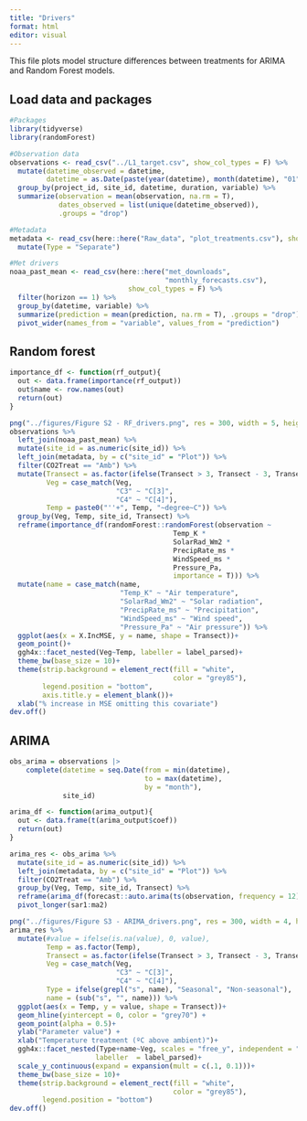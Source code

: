```yaml
---
title: "Drivers"
format: html
editor: visual
---
```


This file plots model structure differences between treatments for ARIMA and Random Forest models.

## Load data and packages

```r
#Packages
library(tidyverse)
library(randomForest)

#Observation data
observations <- read_csv("../L1_target.csv", show_col_types = F) %>%
  mutate(datetime_observed = datetime,
         datetime = as.Date(paste(year(datetime), month(datetime), "01", sep = "-"))) %>%
  group_by(project_id, site_id, datetime, duration, variable) %>%
  summarize(observation = mean(observation, na.rm = T),
            dates_observed = list(unique(datetime_observed)),
            .groups = "drop")

#Metadata
metadata <- read_csv(here::here("Raw_data", "plot_treatments.csv"), show_col_types = F) %>%
  mutate(Type = "Separate")

#Met drivers
noaa_past_mean <- read_csv(here::here("met_downloads",
                                      "monthly_forecasts.csv"),
                             show_col_types = F) %>%
  filter(horizon == 1) %>%
  group_by(datetime, variable) %>%
  summarize(prediction = mean(prediction, na.rm = T), .groups = "drop") %>%
  pivot_wider(names_from = "variable", values_from = "prediction")
```

## Random forest

```r
importance_df <- function(rf_output){
  out <- data.frame(importance(rf_output))
  out$name <- row.names(out)
  return(out)
}

png("../figures/Figure S2 - RF_drivers.png", res = 300, width = 5, height = 3, units = "in")
observations %>%
  left_join(noaa_past_mean) %>%
  mutate(site_id = as.numeric(site_id)) %>%
  left_join(metadata, by = c("site_id" = "Plot")) %>%
  filter(CO2Treat == "Amb") %>%
  mutate(Transect = as.factor(ifelse(Transect > 3, Transect - 3, Transect)),
         Veg = case_match(Veg,
                          "C3" ~ "C[3]",
                          "C4" ~ "C[4]"),
         Temp = paste0("''+", Temp, "~degree~C")) %>%
  group_by(Veg, Temp, site_id, Transect) %>%
  reframe(importance_df(randomForest::randomForest(observation ~ 
                                        Temp_K * 
                                        SolarRad_Wm2 * 
                                        PrecipRate_ms *
                                        WindSpeed_ms *
                                        Pressure_Pa,
                                        importance = T))) %>%
  mutate(name = case_match(name,
                           "Temp_K" ~ "Air temperature",
                           "SolarRad_Wm2" ~ "Solar radiation",
                           "PrecipRate_ms" ~ "Precipitation",
                           "WindSpeed_ms" ~ "Wind speed",
                           "Pressure_Pa" ~ "Air pressure")) %>%
  ggplot(aes(x = X.IncMSE, y = name, shape = Transect))+
  geom_point()+
  ggh4x::facet_nested(Veg~Temp, labeller = label_parsed)+
  theme_bw(base_size = 10)+
  theme(strip.background = element_rect(fill = "white",
                                        color = "grey85"),
        legend.position = "bottom",
        axis.title.y = element_blank())+
  xlab("% increase in MSE omitting this covariate")
dev.off()
```

## ARIMA

```r
obs_arima = observations |>
    complete(datetime = seq.Date(from = min(datetime), 
                                 to = max(datetime),
                                 by = "month"), 
             site_id)

arima_df <- function(arima_output){
  out <- data.frame(t(arima_output$coef))
  return(out)
}

arima_res <- obs_arima %>%
  mutate(site_id = as.numeric(site_id)) %>%
  left_join(metadata, by = c("site_id" = "Plot")) %>%
  filter(CO2Treat == "Amb") %>%
  group_by(Veg, Temp, site_id, Transect) %>%
  reframe(arima_df(forecast::auto.arima(ts(observation, frequency = 12), D = 1))) %>%
  pivot_longer(sar1:ma2) 

png("../figures/Figure S3 - ARIMA_drivers.png", res = 300, width = 4, height = 6, units = "in")
arima_res %>%
  mutate(#value = ifelse(is.na(value), 0, value),
         Temp = as.factor(Temp),
         Transect = as.factor(ifelse(Transect > 3, Transect - 3, Transect)),
         Veg = case_match(Veg,
                          "C3" ~ "C[3]",
                          "C4" ~ "C[4]"),
         Type = ifelse(grepl("s", name), "Seasonal", "Non-seasonal"),
         name = (sub("s", "", name))) %>%
  ggplot(aes(x = Temp, y = value, shape = Transect))+
  geom_hline(yintercept = 0, color = "grey70") +
  geom_point(alpha = 0.5)+
  ylab("Parameter value") +
  xlab("Temperature treatment (ºC above ambient)")+
  ggh4x::facet_nested(Type+name~Veg, scales = "free_y", independent = "y",
                     labeller  = label_parsed)+
  scale_y_continuous(expand = expansion(mult = c(.1, 0.1)))+
  theme_bw(base_size = 10)+
  theme(strip.background = element_rect(fill = "white",
                                        color = "grey85"),
        legend.position = "bottom")
dev.off()
```
